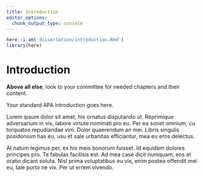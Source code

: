 ```yaml
---
title: Introduction
editor_options:
  chunk_output_type: console
---
```


```r
here::i_am('dissertation/introduction.Rmd')
library(here)
```

# Introduction

**Above all else**, look to your committee for needed chapters and their content.

Your standard APA introduction goes here.

Lorem ipsum dolor sit amet, his ornatus disputando ut.
Reprimique adversarium in vix, labore virtute nominati pro eu.
Per ea sonet omnium, cu torquatos repudiandae vim. Dolor quaerendum an mei.
Libris singulis posidonium has eu, usu et sale urbanitas efficiantur, mea eu eros delectus.

At natum legimus per, ex his meis bonorum fuisset.
Id equidem dolores principes pro.
Te fabulas facilisis est.
Ad mea case dicit numquam, eos et oratio dicant soluta.
Nisl prima voluptatibus eu vis, enim postea offendit mei eu, tale purto ne vix.
Per ut errem vivendo.
